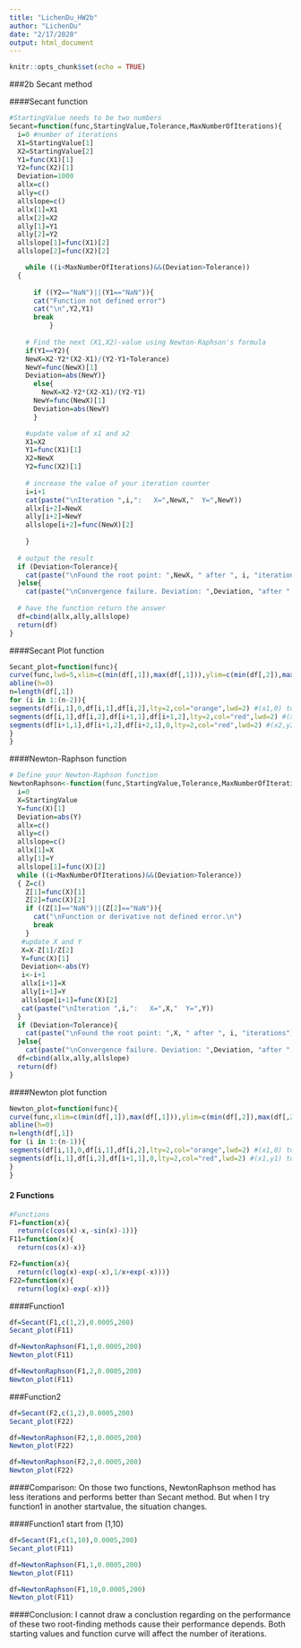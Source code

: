 ```yaml
---
title: "LichenDu_HW2b"
author: "LichenDu"
date: "2/17/2020"
output: html_document
---
```


```r
knitr::opts_chunk$set(echo = TRUE)
```

###2b Secant method

####Secant function
```r

#StartingValue needs to be two numbers
Secant=function(func,StartingValue,Tolerance,MaxNumberOfIterations){ 
  i=0 #number of iterations
  X1=StartingValue[1]
  X2=StartingValue[2]
  Y1=func(X1)[1]
  Y2=func(X2)[1]
  Deviation=1000
  allx=c()
  ally=c()
  allslope=c()
  allx[1]=X1
  allx[2]=X2
  ally[1]=Y1
  ally[2]=Y2
  allslope[1]=func(X1)[2]
  allslope[2]=func(X2)[2]

    while ((i<MaxNumberOfIterations)&&(Deviation>Tolerance))
  {
      
      if ((Y2=="NaN")||(Y1=="NaN")){
      cat("Function not defined error")
      cat("\n",Y2,Y1)
      break
          }
      
    # Find the next (X1,X2)-value using Newton-Raphson's formula
    if(Y1==Y2){
    NewX=X2-Y2*(X2-X1)/(Y2-Y1+Tolerance)
    NewY=func(NewX)[1]
    Deviation=abs(NewY)}
      else{
        NewX=X2-Y2*(X2-X1)/(Y2-Y1)
      NewY=func(NewX)[1]
      Deviation=abs(NewY)
      }

    #update value of x1 and x2
    X1=X2
    Y1=func(X1)[1]
    X2=NewX
    Y2=func(X2)[1]
    
    # increase the value of your iteration counter
    i=i+1
    cat(paste("\nIteration ",i,":   X=",NewX,"  Y=",NewY))
    allx[i+2]=NewX
    ally[i+2]=NewY
    allslope[i+2]=func(NewX)[2]
  
    }
    
  # output the result
  if (Deviation<Tolerance){
    cat(paste("\nFound the root point: ",NewX, " after ", i, "iterations"))
  }else{
    cat(paste("\nConvergence failure. Deviation: ",Deviation, "after ", i, 	"iterations"))}    
  
  # have the function return the answer
  df=cbind(allx,ally,allslope)
  return(df)
}

```


####Secant Plot function
```r
Secant_plot=function(func){
curve(func,lwd=5,xlim=c(min(df[,1]),max(df[,1])),ylim=c(min(df[,2]),max(df[,2]))) 
abline(h=0)
n=length(df[,1])
for (i in 1:(n-2)){
segments(df[i,1],0,df[i,1],df[i,2],lty=2,col="orange",lwd=2) #(x1,0) to (x1,y1)
segments(df[i,1],df[i,2],df[i+1,1],df[i+1,2],lty=2,col="red",lwd=2) #(x1,y1) to (x2,y2)
segments(df[i+1,1],df[i+1,2],df[i+2,1],0,lty=2,col="red",lwd=2) #(x2,y2) to (x3,0)
}
}
```


####Newton-Raphson function
```r
# Define your Newton-Raphson function  
NewtonRaphson<-function(func,StartingValue,Tolerance,MaxNumberOfIterations){
  i=0
  X=StartingValue
  Y=func(X)[1]
  Deviation=abs(Y)
  allx=c()
  ally=c()
  allslope=c()
  allx[1]=X
  ally[1]=Y
  allslope[1]=func(X)[2]
  while ((i<MaxNumberOfIterations)&&(Deviation>Tolerance))
  { Z=c()
    Z[1]=func(X)[1]
    Z[2]=func(X)[2]
    if ((Z[1]=="NaN")||(Z[2]=="NaN")){
      cat("\nFunction or derivative not defined error.\n")
      break
    }
   #update X and Y
   X=X-Z[1]/Z[2]
   Y=func(X)[1]
   Deviation<-abs(Y)
   i<-i+1
   allx[i+1]=X
   ally[i+1]=Y
   allslope[i+1]=func(X)[2]
   cat(paste("\nIteration ",i,":   X=",X,"  Y=",Y))
  }
  if (Deviation<Tolerance){
    cat(paste("\nFound the root point: ",X, " after ", i, "iterations"))
  }else{
    cat(paste("\nConvergence failure. Deviation: ",Deviation, "after ", i, 	"iterations"))}   
  df=cbind(allx,ally,allslope)
  return(df)
}

```

####Newton plot function
```r
Newton_plot=function(func){
curve(func,xlim=c(min(df[,1]),max(df[,1])),ylim=c(min(df[,2]),max(df[,2])),lwd=5) 
abline(h=0)
n=length(df[,1])
for (i in 1:(n-1)){
segments(df[i,1],0,df[i,1],df[i,2],lty=2,col="orange",lwd=2) #(x1,0) to (x1,y1)
segments(df[i,1],df[i,2],df[i+1,1],0,lty=2,col="red",lwd=2) #(x1,y1) to (x2,0)
}
}
```


#### 2 Functions
```r
#Functions
F1=function(x){
  return(c(cos(x)-x,-sin(x)-1))}
F11=function(x){
  return(cos(x)-x)}

F2=function(x){  
  return(c(log(x)-exp(-x),1/x+exp(-x)))}
F22=function(x){  
  return(log(x)-exp(-x))}

```


####Function1
```r
df=Secant(F1,c(1,2),0.0005,200)
Secant_plot(F11)

df=NewtonRaphson(F1,1,0.0005,200)
Newton_plot(F11)

df=NewtonRaphson(F1,2,0.0005,200)
Newton_plot(F11)
```



###Function2
```r
df=Secant(F2,c(1,2),0.0005,200)
Secant_plot(F22)

df=NewtonRaphson(F2,1,0.0005,200)
Newton_plot(F22)

df=NewtonRaphson(F2,2,0.0005,200)
Newton_plot(F22)
```


####Comparison: On those two functions, NewtonRaphson method has less iterations and performs better than Secant method. But when I try function1 in another startvalue, the situation changes.


####Function1 start from (1,10)
```r
df=Secant(F1,c(1,10),0.0005,200)
Secant_plot(F11)

df=NewtonRaphson(F1,1,0.0005,200)
Newton_plot(F11)

df=NewtonRaphson(F1,10,0.0005,200)
Newton_plot(F11)
```



####Conclusion: I cannot draw a conclustion regarding on the performance of these two root-finding methods cause their performance depends. Both starting values and function curve will affect the number of iterations.